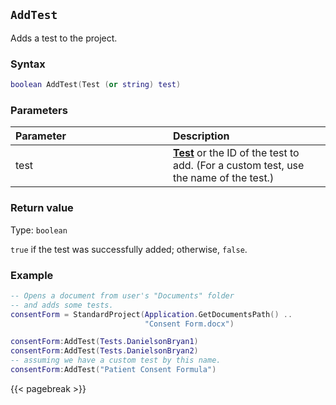 ## `AddTest`

Adds a test to the project.

### Syntax {-}

``` .lua
boolean AddTest(Test (or string) test)
```

### Parameters {-}

**Parameter** | **Description**
| :-- | :-- |
test | **[Test](#tests)** or the ID of the test to add. (For a custom test, use the name of the test.)

### Return value {-}

Type: `boolean`

`true` if the test was successfully added; otherwise, `false`.

### Example {-}

``` .lua
-- Opens a document from user's "Documents" folder
-- and adds some tests.
consentForm = StandardProject(Application.GetDocumentsPath() ..
                              "Consent Form.docx")

consentForm:AddTest(Tests.DanielsonBryan1)
consentForm:AddTest(Tests.DanielsonBryan2)
-- assuming we have a custom test by this name.
consentForm:AddTest("Patient Consent Formula")
```

{{< pagebreak >}}